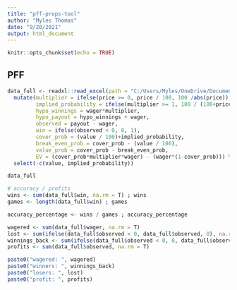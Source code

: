 ```yaml
---
title: "pff-props-tool"
author: "Myles Thomas"
date: "9/20/2021"
output: html_document
---
```


```r
knitr::opts_chunk$set(echo = TRUE)
```

## PFF

```r
data_full <- readxl::read_excel(path = "C:/Users/Myles/OneDrive/Documents/props-tool.xlsx") %>%
  mutate(multiplier = ifelse(price >= 0, price / 100, 100 /abs(price)),
         implied_probability = ifelse(multiplier >= 1, 100 / (100+price), price / (price - 100)),
         hypo_winnings = wager*multiplier,
         hypo_payout = hypo_winnings + wager,
         observed = payout - wager,
         win = ifelse(observed < 0, 0, 1),
         cover_prob = (value / 100)+implied_probability,
         break_even_prob = cover_prob - (value / 100),
         value_prob = cover_prob - break_even_prob,
         EV = (cover_prob*multiplier*wager) - (wager*(1-cover_prob))) %>%
  select(-c(value, implied_probability))

data_full
```

```r
# accuracy / profits
wins <- sum(data_full$win, na.rm = T) ; wins
games <- length(data_full$win) ; games

accuracy_percentage <- wins / games ; accuracy_percentage
```


```r
wagered <- sum(data_full$wager, na.rm = T)
lost <- sum(ifelse(data_full$observed < 0, data_full$observed, 0), na.rm = T) 
winnings_back <- sum(ifelse(data_full$observed < 0, 0, data_full$observed), na.rm = T)
profits <- sum(data_full$observed, na.rm = T) 

paste0("wagered: ", wagered)
paste0("winners: ", winnings_back)
paste0("losers: ", lost)
paste0("profit: ", profits)
```








